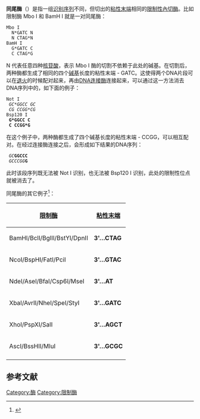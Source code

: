 
'''同尾酶'''（{{lang-en|Isocaudomers}}）是指一组[[识别序列|识别序列]]不同，但切出的[[粘性末端|粘性末端]]相同的[[限制性內切酶|限制性內切酶]]。比如限制酶 Mbo I 和 BamH I 就是一对同尾酶：

 Mbo I 
   N*GATC N
   N CTAG*N
 BamH I
   G*GATC C
   C CTAG*G

N 代表任意四种[[核苷酸|核苷酸]]，表示 Mbo I 酶的切割不依赖于此处的碱基。在切割后，两种酶都生成了相同的四个[[碱基|碱基]]长度的粘性末端 - GATC。这使得两个DNA片段可以在[[退火|退火]]的时候配对起来，再由[[DNA连接酶|DNA连接酶]]连接起来，可以通过这一方法消去DNA序列中的{{le|限制性位点|Restriction site}}，如下面的例子：

 Not I
  ''GC*GGCC GC''
  ''CG CCGG*CG''
 Bsp120 I
  '''G*GGCC C'''
  '''C CCGG*G'''

在这个例子中，两种酶都生成了四个碱基长度的粘性末端 - CCGG，可以相互配对。在经过连接酶连接之后，会形成如下结果的DNA序列：
  ''GC'''''GGCCC'''
  ''GCCCGG'''''G'''
此时该段序列既无法被 Not I 识别，也无法被 Bsp120 I 识别，此处的限制性位点就被消去了。

同尾酶的其它例子<ref>{{Cite web |url=https://www.neb.com/tools-and-resources/selection-charts/compatible-cohesive-ends-and-generation-of-new-restriction-sites |title=存档副本 |access-date=2014-10-09 |archive-date=2020-12-05 |archive-url=https://web.archive.org/web/20201205145336/https://www.neb.com/tools-and-resources/selection-charts/compatible-cohesive-ends-and-generation-of-new-restriction-sites |dead-url=no }}</ref>：
{| class="wikitable" style="font-size:small"
|-
! [[限制酶|限制酶]]
| [[粘性末端|粘性末端]]
|-
! BamHI/BclI/BglII/BstYI/DpnII   
|  '''3'…CTAG'''
|-
! NcoI/BspHI/FatI/PciI   
|  '''3'…GTAC'''
|-
! NdeI/AseI/BfaI/Csp6I/MseI
| '''3'…AT'''
|-
! XbaI/AvrII/NheI/SpeI/StyI
| '''3'…GATC'''
|- 
! XhoI/PspXI/SalI
| '''3'…AGCT'''
|- 
! AscI/BssHII/MluI
| '''3'…GCGC'''
|-
|}

==参考文献==
{{Reflist}}
{{Restriction enzyme}}

[[Category:酶|Category:酶]]
[[Category:限制酶|Category:限制酶]]


{{Chem-stub}}